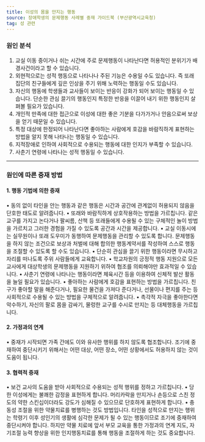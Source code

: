 ```yaml
---
title: 이성의 몸을 만지는 행동
source: 장애학생의 문제행동 사례별 중재 가이드북 (부산광역시교육청)
tag: 성 관련
---
```


### 원인 분석

1. 교실 이동 중이거나 쉬는 시간에 주로 문제행동이 나타난다면 허용적인 분위기가 배경사건이라고 할 수 있습니다.
2. 외현적으로는 성적 행동으로 나타나나 주된 기능은 수용일 수도 있습니다. 즉 또래 집단의 친구들에게 깊은 인상을 주기 위해 노력하는 행동일 수도 있습니다.
3. 자신의 행동에 학생들과 교사들이 보이는 반응이 강화가 되어 보이는 행동일 수 있습니다. 단순한 관심 끌기의 행동인지 특정한 반응을 이끌어 내기 위한 행동인지 살펴볼 필요가 있습니다.
4. 개인적 만족에 대한 접근으로 이성에 대한 좋은 기분을 다가가거나 안음으로써 보상을 얻기 때문일 수 있습니다.
5. 특정 대상에 한정되어 나타난다면 좋아하는 사람에게 호감을 바람직하게 표현하는 방법을 알지 못해 나타나는 행동일 수 있습니다.
6. 지적장애로 인하여 사회적으로 수용되는 행동에 대한 인지가 부족할 수 있습니다.
7. 사춘기 연령에 나타나는 성적 행동일 수 있습니다.

---

### 원인에 따른 중재 방법

#### 1. 행동 기법에 의한 중재

• 동의 없이 타인을 안는 행동과 같은 행동은 시간과 공간에 관계없이 허용되지 않음을 단호한 태도로 알려줍니다.
• 또래와 바람직하게 상호작용하는 방법을 가르칩니다. 같은 교구를 가지고 논다거나 팔씨름, 산책 등 또래들에게 수용될 수 있는 구체적인 놀이 방법을 가르치고 그러한 경험을 가질 수 있도록 공간과 시간을 제공합니다.
• 교실 이동시에는 실무원이나 또래 도우미가 동행하여 문제행동을 관리할 수 있도록 합니다. 문제행동을 하지 않는 조건으로 보상과 처벌에 대해 합의한 행동계약서를 작성하여 스스로 행동을 조절할 수 있도록 할 수도 있습니다.
• 단순히 관심을 끌기 위한 행동이라면 무시하고 자리를 떠나도록 주위 사람들에게 교육합니다.
• 학교차원의 긍정적 행동 지원으로 모든 교사에게 대상학생의 문제행동을 지원하기 위하여 협조를 의뢰해야만 효과적일 수 있습니다.
• 사춘기 연령에 나타나는 행동이라면 체육시간 등을 이용하여 신체적 발산 활동을 늘일 필요가 있습니다.
• 좋아하는 사람에게 호감을 표현하는 방법을 가르칩니다. 친구가 좋아할 말을 해준다거나, 필요한 물건을 가져다 준다거나, 선물이나 편지를 주는 등 사회적으로 수용될 수 있는 방법을 구체적으로 알려줍니다.
• 촉각적 자극을 좋아한다면 악수하기, 자신의 팔로 몸을 감싸기, 물렁한 교구를 수시로 만지는 등 대체행동을 가르칩니다.

#### 2. 가정과의 연계

• 중재가 시작되면 가족 간에도 이와 유사한 행위를 하지 않도록 협조합니다. 조기에 중재하여 중단시키기 위해서는 어떤 대상, 어떤 장소, 어떤 상황에서도 허용하지 않는 것이 도움이 됩니다.

#### 3. 협력적 중재

• 보건 교사의 도움을 받아 사회적으로 수용되는 성적 행위를 정하고 가르칩니다.
• 당한 이성에게는 불쾌한 감정을 표현하게 합니다. 머리카락을 만지거나 손등으로 스친 정도의 약한 스킨십이더라도 강도가 심해질 수 있으므로 단호하게 표현하게 합니다.
• 충동성 조절을 위한 약물치료를 병행하는 것도 방법입니다. 타인을 성적으로 만지는 행위는 학령기 이후 성인기의 생활에 심각한 문제가 될 수 있는 행동이므로 조기에 중재하여 중단시켜야 합니다. 하지만 약물 치료에 앞서 부모 교육을 통한 가정과의 연계 지도, 자기조절 능력 향상을 위한 인지행동치료를 통해 행동을 조절하게 하는 것도 중요합니다.
